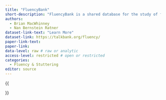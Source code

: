 ```yaml
---
title: "FluencyBank"
short-description: "FluencyBank is a shared database for the study of fluency development. Participants include typically-developing monolingual and bilingual children, children and adults who stutter (C/AWS) or who clutter (C/AWC), and second language learners. This bank is part of the TalkBank repository."
authors:
  - Brian MacWhinney
  - Nan Bernstein Ratner
dataset-link-text: "Learn More"
dataset-link: https://talkbank.org/fluency/
paper-link-text:
paper-link:
data-level: raw # raw or analytic
access-level: restricted # open or restricted
categories:
  - Fluency & Stuttering
editor: source
---
```


{{<meta short-description>}}
